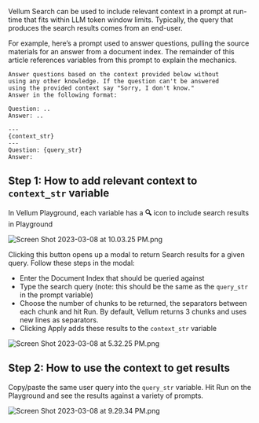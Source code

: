 Vellum Search can be used to include relevant context in a prompt at run-time that fits within LLM token window limits. Typically, the query that produces the search results comes from an end-user.

For example, here’s a prompt used to answer questions, pulling the source materials for an answer from a document index. The remainder of this article references variables from this prompt to explain the mechanics.

```
Answer questions based on the context provided below without
using any other knowledge. If the question can't be answered
using the provided context say "Sorry, I don't know."
Answer in the following format:

Question: ..
Answer: ..

---
{context_str}
---
Question: {query_str}
Answer:
```

## Step 1: How to add relevant context to `context_str` variable

In Vellum Playground, each variable has a **🔍** icon to include search results in Playground

![Screen Shot 2023-03-08 at 10.03.25 PM.png](https://vellum-ai.notion.site/image/https%3A%2F%2Fs3-us-west-2.amazonaws.com%2Fsecure.notion-static.com%2F03a5afec-0b86-4fae-87c4-93d7dd31984f%2FScreen_Shot_2023-03-08_at_10.03.25_PM.png?table=block&id=4711df56-0109-4004-9f7f-6c65402f4eae&spaceId=71c05e3e-272b-4acf-9889-90a304d95d06&width=1730&userId=&cache=v2)

Clicking this button opens up a modal to return Search results for a given query. Follow these steps in the modal:

- Enter the Document Index that should be queried against
- Type the search query (note: this should be the same as the `query_str` in the prompt variable)
- Choose the number of chunks to be returned, the separators between each chunk and hit Run. By default, Vellum returns 3 chunks and uses new lines as separators.
- Clicking Apply adds these results to the `context_str` variable

![Screen Shot 2023-03-08 at 5.32.25 PM.png](https://vellum-ai.notion.site/image/https%3A%2F%2Fs3-us-west-2.amazonaws.com%2Fsecure.notion-static.com%2Ffd1ab629-0076-4535-a2b1-67dd7bd2c95a%2FScreen_Shot_2023-03-08_at_5.32.25_PM.png?table=block&id=b82fc3fc-e279-41c7-83c5-70faa31e655c&spaceId=71c05e3e-272b-4acf-9889-90a304d95d06&width=1730&userId=&cache=v2)

## Step 2: How to use the context to get results

Copy/paste the same user query into the `query_str` variable. Hit Run on the Playground and see the results against a variety of prompts.

![Screen Shot 2023-03-08 at 9.29.34 PM.png](https://vellum-ai.notion.site/image/https%3A%2F%2Fs3-us-west-2.amazonaws.com%2Fsecure.notion-static.com%2F3ccc7864-4a6d-4786-b7be-e61e3b7a2bac%2FScreen_Shot_2023-03-08_at_9.29.34_PM.png?table=block&id=f6976bcd-dd2b-48d7-8dde-f3da8d9d4dd7&spaceId=71c05e3e-272b-4acf-9889-90a304d95d06&width=1730&userId=&cache=v2)